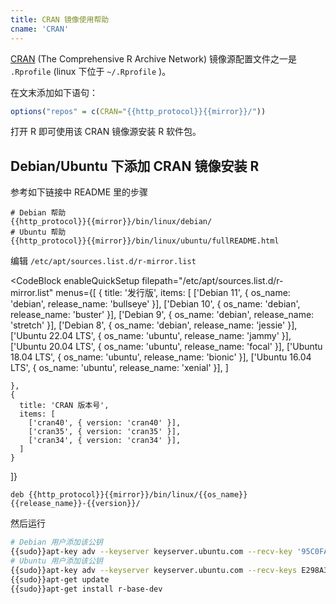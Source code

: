 ```yaml
---
title: CRAN 镜像使用帮助
cname: 'CRAN'
---
```


[CRAN](https://cran.r-project.org/) (The Comprehensive R Archive Network) 镜像源配置文件之一是 `.Rprofile` (linux 下位于 `~/.Rprofile` )。

在文末添加如下语句：

<CodeBlock>

```r
options("repos" = c(CRAN="{{http_protocol}}{{mirror}}/"))
```

</CodeBlock>

打开 R 即可使用该 CRAN 镜像源安装 R 软件包。

## Debian/Ubuntu 下添加 CRAN 镜像安装 R

参考如下链接中 README 里的步骤

<CodeBlock>

```
# Debian 帮助
{{http_protocol}}{{mirror}}/bin/linux/debian/
# Ubuntu 帮助
{{http_protocol}}{{mirror}}/bin/linux/ubuntu/fullREADME.html
```

</CodeBlock>

编辑 `/etc/apt/sources.list.d/r-mirror.list`

<CodeBlock
  enableQuickSetup
  filepath="/etc/apt/sources.list.d/r-mirror.list"
  menus={[
    {
      title: '发行版',
      items: [
        ['Debian 11', { os_name: 'debian', release_name: 'bullseye' }],
        ['Debian 10', { os_name: 'debian', release_name: 'buster' }],
        ['Debian 9', { os_name: 'debian', release_name: 'stretch' }],
        ['Debian 8', { os_name: 'debian', release_name: 'jessie' }],
        ['Ubuntu 22.04 LTS', { os_name: 'ubuntu', release_name: 'jammy' }],
        ['Ubuntu 20.04 LTS', { os_name: 'ubuntu', release_name: 'focal' }],
        ['Ubuntu 18.04 LTS', { os_name: 'ubuntu', release_name: 'bionic' }],
        ['Ubuntu 16.04 LTS', { os_name: 'ubuntu', release_name: 'xenial' }],
      ]

    },
    {
      title: 'CRAN 版本号',
      items: [
        ['cran40', { version: 'cran40' }],
        ['cran35', { version: 'cran35' }],
        ['cran34', { version: 'cran34' }],
      ]
    }
  ]}
>

```properties
deb {{http_protocol}}{{mirror}}/bin/linux/{{os_name}} {{release_name}}-{{version}}/
```

</CodeBlock>

然后运行

```bash
# Debian 用户添加该公钥
{{sudo}}apt-key adv --keyserver keyserver.ubuntu.com --recv-key '95C0FAF38DB3CCAD0C080A7BDC78B2DDEABC47B7'
# Ubuntu 用户添加该公钥
{{sudo}}apt-key adv --keyserver keyserver.ubuntu.com --recv-keys E298A3A825C0D65DFD57CBB651716619E084DAB9
{{sudo}}apt-get update
{{sudo}}apt-get install r-base-dev
```
